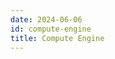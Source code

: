 ```yaml
---
date: 2024-06-06
id: compute-engine
title: Compute Engine
---
```


<DocCardContainer>

<DocCard
    title="📄️ Logging"
    description="This guide provides a detailed walkthrough on how to send the Compute Engine logs to SigNoz."
    href="/docs/gcp-monitoring/compute-engine/logging/"
/>

</DocCardContainer>
